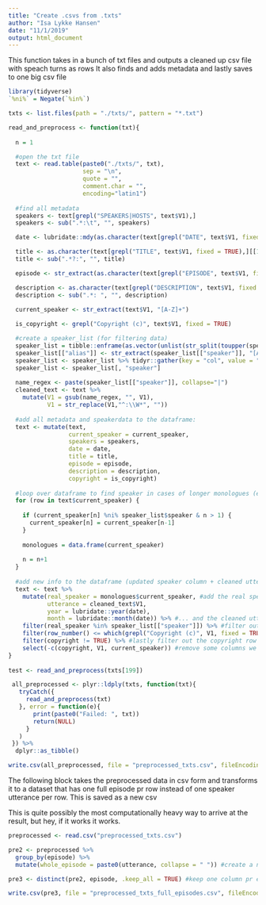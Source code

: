 ```yaml
---
title: "Create .csvs from .txts"
author: "Isa Lykke Hansen"
date: "11/1/2019"
output: html_document
---
```


This function takes in a bunch of txt files and outputs a cleaned up csv file with speach turns as rows
It also finds and adds metadata and lastly saves to one big csv file
```r
library(tidyverse)
`%ni%` = Negate(`%in%`)

txts <- list.files(path = "./txts/", pattern = "*.txt")

read_and_preprocess <- function(txt){
  
  n = 1

  #open the txt file
  text <- read.table(paste0("./txts/", txt),
                     sep = "\n",
                     quote = "",
                     comment.char = "",
                     encoding="latin1")
  
  #find all metadata
  speakers <- text[grepl("SPEAKERS|HOSTS", text$V1),]
  speakers <- sub(".*:\t", "", speakers)

  date <- lubridate::mdy(as.character(text[grepl("DATE", text$V1, fixed = TRUE),][[1]]))

  title <- as.character(text[grepl("TITLE", text$V1, fixed = TRUE),][[1]])
  title <- sub(".*?:", "", title)

  episode <- str_extract(as.character(text[grepl("EPISODE", text$V1, fixed = TRUE),][[1]]), "[0-9]+")

  description <- as.character(text[grepl("DESCRIPTION", text$V1, fixed = TRUE),][[1]])
  description <- sub(".*: ", "", description)

  current_speaker <- str_extract(text$V1, "[A-Z]+")
  
  is_copyright <- grepl("Copyright (c)", text$V1, fixed = TRUE)

  #create a speaker_list (for filtering data)
  speaker_list = tibble::enframe(as.vector(unlist(str_split(toupper(speakers), " & "))), name = NULL, value = "speaker")
  speaker_list[["alias"]] <- str_extract(speaker_list[["speaker"]], "[A-Z]*")
  speaker_list <- speaker_list %>% tidyr::gather(key = "col", value = "speaker", 1:2)
  speaker_list <- speaker_list[, "speaker"]
  
  name_regex <- paste(speaker_list[["speaker"]], collapse="|")
  cleaned_text <- text %>% 
    mutate(V1 = gsub(name_regex, "", V1),
           V1 = str_replace(V1,"^:\\W*", ""))
  
  #add all metadata and speakerdata to the dataframe:
  text <- mutate(text,
                 current_speaker = current_speaker,
                 speakers = speakers,
                 date = date,
                 title = title,
                 episode = episode,
                 description = description,
                 copyright = is_copyright)
  
  #loop over dataframe to find speaker in cases of longer monologues (e.i take the previous)
  for (row in text$current_speaker) {
    
    if (current_speaker[n] %ni% speaker_list$speaker & n > 1) {
      current_speaker[n] = current_speaker[n-1]
    }
    
    monologues = data.frame(current_speaker)
    
    n = n+1
  }
  
  #add new info to the dataframe (updated speaker column + cleaned utterance) + filter by speaker + copyright
  text <- text %>% 
    mutate(real_speaker = monologues$current_speaker, #add the real speaker
           utterance = cleaned_text$V1,
           year = lubridate::year(date),
           month = lubridate::month(date)) %>% #... and the cleaned utterances
    filter(real_speaker %in% speaker_list[["speaker"]]) %>% #filter out rows that are not utterances
    filter(row_number() <= which(grepl("Copyright (c)", V1, fixed = TRUE))) %>% #filter out all rows *after* copyright
    filter(copyright != TRUE) %>% #lastly filter out the copyright row itself
    select(-c(copyright, V1, current_speaker)) #remove some columns we don't want in the finished dataset
}
  
test <- read_and_preprocess(txts[199])

 all_preprocessed <- plyr::ldply(txts, function(txt){
   tryCatch({
     read_and_preprocess(txt)
   }, error = function(e){
       print(paste0("Failed: ", txt))
       return(NULL)
     }
   )
 }) %>%
  dplyr::as_tibble()

write.csv(all_preprocessed, file = "preprocessed_txts.csv", fileEncoding = "utf8")
```

The following block takes the preprocessed data in csv form and transforms it to a dataset that has one full episode pr row instead of one speaker utterance per row. This is saved as a new csv

This is quite possibly the most computationally heavy way to arrive at the result, but hey, if it works it works.

```r

preprocessed <- read.csv("preprocessed_txts.csv")

pre2 <- preprocessed %>%
  group_by(episode) %>% 
  mutate(whole_episode = paste0(utterance, collapse = " ")) #create a new column containing all utterances strung together (aka whole episode)

pre3 <- distinct(pre2, episode, .keep_all = TRUE) #keep one column pr episode

write.csv(pre3, file = "preprocessed_txts_full_episodes.csv", fileEncoding = "utf8")

```